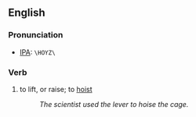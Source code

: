 == English ==
=== Pronunciation ===
*[[IPA]]: <tt>\HOYZ\</tt>

=== Verb ===
#to lift, or raise; to [[hoist]]
#:''The scientist used the lever to hoise the cage.''
